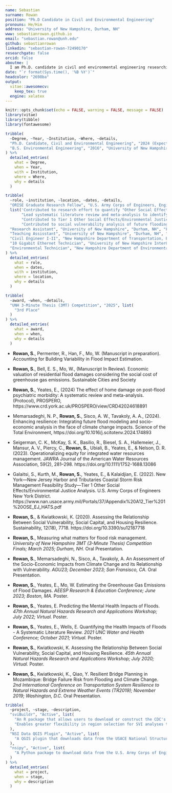 ```yaml
---
name: Sebastian
surname: Rowan
position: "Ph.D Candidate in Civil and Environmental Engineering"
pronouns: He/Him
address: "University of New Hampshire, Durham, NH"
www: sebastianrowan.github.io
email: "sebastian.rowan@unh.edu"
github: sebastianrowan
linkedin: "sebastian-rowan-72490170"
researchgate: false
orcid: false
aboutme: |
  I am Ph.D. candidate in civil and environmental engineering researching the impacts of flood events and climate change on people and communities. The goal of my research is to develop a more comprehensive understanding of the risks posed by floods to enable the development of mitigation efforts that prioritize long-term sustainability and community well-being rather than maximizing financial return on investment.
date: "`r format(Sys.time(), '%B %Y')`"
headcolor: "2698ba"
output:
  vitae::awesomecv:
    keep_tex: true
  engine: xelatex
---
```


```r
knitr::opts_chunk$set(echo = FALSE, warning = FALSE, message = FALSE)
library(vitae)
library(tibble)
library(fontawesome)
```

<!-- Alternative education icon
\hypertarget{education}{%
\section{\faUniversity~Education}\label{education}}
-->

<!-- \hypertarget{educ}{% -->
\section{\faMortarBoard~Education}\label{education}

```r
tribble(
  ~Degree, ~Year, ~Institution, ~Where, ~details,
  "Ph.D. Candidate, Civil and Environmental Engineering", "2024 (Expected)", "University of New Hampshire", "Durham, New Hampshire", list("Dissertation Title: Towards Sustainable Flood Risk Management: Incorporating Uncertainty and Environmental Impacts", "Advisor: Dr. Weiwei Mo"),
  "B.S. Environmental Engineering", "2016", "University of New Hampshire", "Durham, New Hampshire", list()
) %>%
  detailed_entries(
    what = Degree,
    when = Year,
    with = Institution,
    where = Where,
    why = details
  )
```

\hypertarget{exp}{%
\section{\faBriefcase~Experience}\label{experience}}

```r
tribble(
  ~role, ~institution, ~location, ~dates, ~details,
  "ORISE Graduate Research Fellow", "U.S. Army Corps of Engineers, Engineer Research Development Center", "Vicksburg, MS (Remote)", "Sep. 2020 - Present",
  list('Contributed to research effort to quantify "Other Social Effects" of floods not typically included in cost-benefit analyses for flood risk management projects.',
       "Lead systematic literature review and meta-analysis to identify risk factors for mental health impacts of floods",
       "Contributed to Tier 1 Other Social Effects/Environmental Justice Analysis for the USACE New York/New Jersey Harbors and Tributaries Coastal Storm Risk Management Feasibility Study",
       "Contributed to social vulnerability analysis of future flooding in the Mississippi River Valley"),
  "Research Assistant", "University of New Hampshire", "Durham, NH", "Fall 2018, Spring 2020", list("Resilient Bridge Planning in Mozambique - Bridge Failure Risk from Flooding and Climate Change", "PI: Dr. Kyle Kwiatkowski"),
  "Teaching Assisstant", "University of New Hampshire", "Durham, NH", "2019 - 2020", list("CEE 705: Introduction to Sustainable Engineering (Fall 2019, Fall 2020)", "CEE 502: Project Engineering (Spring 2019)"),
  "Civil Engineer I-II", "New Hampshire Department of Transportation, Bureau of Planning and Community Assistance", "Concord, NH", "2016 - 2018", list("Contributed to the development of statewide asset management system for culvert and closed drainage systems in partnership with UNH Technology Transfer Center/SADES."),
  "10 Gigabit Ethernet Technician", "University of New Hampshire InterOperability Laboratory", "Durham, NH", "2014-2017", list(),
  "Environmental Technician", "New Hampshire Department of Environmental Services, Air Resources Division", "Concord, NH", "2015", list(),
) %>%
  detailed_entries(
    what = role,
    when = dates,
    with = institution,
    where = location,
    why = details
  )
```


\hypertarget{awards}{%
\section{\faTrophy~Awards}\label{awards}}

```r
tribble(
  ~award, ~when, ~details,
  "UNH 3-Minute Thesis (3MT) Competition", "2025", list(
    "3rd Place"
  )
) %>%
  detailed_entries(
    what = award,
    when = when,
    why = details
  )
```


\hypertarget{pubs}{%
\section{\faFileText~Publications}\label{publications}}

\footnotesize

- **Rowan, S.**, Permenter, R., Han, F., Mo, W. (Manuscript in preparation). Accounting for Building Variability in Flood Impact Estimation. 

- **Rowan, S.**, Bell, E. S., Mo, W., (Manuscript In Review). Economic valuation of residential flood damages considering the social cost of greenhouse gas emissions. Sustainable Cities and Society

- **Rowan, S.**, Yeates, E., (2024) The effect of home damage on post-flood psychiatric morbidity: A systematic review and meta-analysis. (Protocol), PROSPERO, https://www.crd.york.ac.uk/PROSPERO/view/CRD42024618891

- Memarsadeghi, N. P., **Rowan, S.**, Sisco, A. W., Tavakoly, A. A., (2024). Enhancing resilience: Integrating future flood modeling and socio-economic analysis in the face of climate change impacts. Science of the Total Environment, https://doi.org/10.1016/j.scitotenv.2024.174893

- Seigerman, C. K., McKay, S. K., Basilio, R., Biesel, S. A., Hallemeier, J., Mansur, A. V., Piercy, C., **Rowan, S.**, Ubiali, B., Yeates, E., & Nelson, D. R. (2023). Operationalizing equity for integrated water resources management. JAWRA Journal of the American Water Resources Association, 59(2), 281–298. https://doi.org/10.1111/1752-1688.13086

- Galaitsi, S., Kurth, M., **Rowan, S.**, Yeates, E., & Kalaidjian, E. (2022). New York—New Jersey Harbor and Tributaries Coastal Storm Risk Management Feasibility Study—Tier 1 Other Social Effects/Environmental Justice Analysis. U.S. Army Corps of Engineers New York District. https://www.nan.usace.army.mil/Portals/37/Appendix%20A12_Tier%201%20OSE_EJ_HATS.pdf

- **Rowan, S.**, & Kwiatkowski, K. (2020). Assessing the Relationship Between Social Vulnerability, Social Capital, and Housing Resilience. Sustainability, 12(18), 7718. https://doi.org/10.3390/su12187718

\normalsize

\hypertarget{pres}{%
\section{\faUser~Presentations}\label{presentations}}

\footnotesize

- **Rowan, S.**, Measuring what matters for flood risk management. *University of New Hampshire 3MT (3-Minute Thesis) Competition Finals; March 2025; Durham, NH.* Oral Presentation.

- **Rowan, S.**, Memarsadeghi, N., Sisco, A., Tavakoly, A. An Assessment of the Socio-Economic Impacts from Climate Change and its Relationship with Vulnerability. *AGU23; December 2023; San Fransisco, CA.* Oral Presentation.

- **Rowan, S.**, Yeates, E., Mo, W. Estimating the Greenhouse Gas Emissions of Flood Damages. *AEESP Research & Education Conference; June 2023; Boston, MA.* Poster.

- **Rowan, S.**, Yeates, E. Predicting the Mental Health Impacts of Floods. *47th Annual Natural Hazards Research and Applications Workshop; July 2022; Virtual.* Poster.

- **Rowan, S.**, Yeates, E., Wells, E. Quantifying the Health Impacts of Floods - A Systematic Literature Review. *2021 UNC Water and Health Conference; October 2021; Virtual.* Poster.

- **Rowan, S.**, Kwiatkowski, K. Assessing the Relationship Between Social Vulnerability, Social Capital, and Housing Resilience. *45th Annual Natural Hazards Research and Applications Workshop; July 2020; Virtual.* Poster.

- **Rowan, S.**, Kwiatkowski, K., Qiao, Y. Resilient Bridge Planning in Mozambique: Bridge Failure Risk from Flooding and Climate Change. *2nd International Conference on Transportation System Resilience to Natural Hazards and Extreme Weather Events (TR2019); November 2019; Washington, D.C.* Oral Presentation.

\normalsize


\hypertarget{projects}{%
\section{\faGithub~Open Source Projects}\label{open-source-projects}}

```r
tribble(
  ~project, ~stage, ~description,
  "sviBuildr", "Active", list(
    "An R package that allows users to download or construct the CDC's Social Vulnerability Index as a tidyverse or simple features data frame.",
    "Enables greater flexibility in region selection for SVI analyses than is possible with state- or national-level datasets hosted by CDC."
  ),
  "NSI Data QGIS Plugin", "Active", list(
    "A QGIS plugin that downloads data from the USACE National Structures Inventory for a specified region and adds it to a map."
  ),
  "nsipy", "Active", list(
    "A Python package to download data from the U.S. Army Corps of Engineers National Structures Inventory using the NSI API."
  )
) %>%
  detailed_entries(
    what = project,
    when = stage,
    why = description
  )
```
